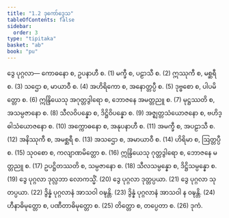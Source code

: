 ```yaml
---
title: "1.2 ဒုကော်ဒ္ဒေသ"
tableOfContents: false
sidebar:
  order: 3
type: "tipitaka"
basket: "ab"
book: "pu"
---
```



<DynamicBreadcrumb />

<Division number="8" book="pu">

<Paragraph number="64" book="pu">
<Emphasis>ဒွေ ပုဂ္ဂလာ—</Emphasis>
</Paragraph>

<Paragraph number="65" book="pu">
ကောဓနော စ, ဥပနာဟီ စ. (1)
</Paragraph>

<Paragraph number="66" book="pu">
မက္ခီ စ, ပဠာသီ စ. (2)
</Paragraph>

<Paragraph number="67" book="pu">
ဣဿုကီ စ, မစ္ဆရီ စ. (3)
</Paragraph>

<Paragraph number="68" book="pu">
သဌော စ, မာယာဝီ စ. (4)
</Paragraph>

<Paragraph number="69" book="pu">
အဟိရိကော စ, အနောတ္တပ္ပီ စ. (5)
</Paragraph>

<Paragraph number="70" book="pu">
ဒုဗ္ဗစော စ, ပါပမိတ္တော စ. (6)
</Paragraph>

<Paragraph number="71" book="pu">
ဣန္ဒြိယေသု အဂုတ္တဒွါရော စ, ဘောဇနေ အမတ္တညူ စ. (7)
</Paragraph>

<Paragraph number="72" book="pu">
မုဋ္ဌဿတိ စ, အသမ္ပဇာနော စ. (8)
</Paragraph>

<Paragraph number="73" book="pu">
သီလဝိပန္နော စ, ဒိဋ္ဌိဝိပန္နော စ. (9)
</Paragraph>

<Paragraph number="74" book="pu">
အဇ္ဈတ္တသံယောဇနော စ, ဗဟိဒ္ဓါသံယောဇနော စ. (10)
</Paragraph>

<Paragraph number="75" book="pu">
အက္ကောဓနော စ, အနုပနာဟီ စ. (11)
</Paragraph>

<Paragraph number="76" book="pu">
အမက္ခီ စ, အပဠာသီ စ. (12)
</Paragraph>

<Paragraph number="77" book="pu">
အနိဿုကီ စ, အမစ္ဆရီ စ. (13)
</Paragraph>

<Paragraph number="78" book="pu">
အသဌော စ, အမာယာဝီ စ. (14)
</Paragraph>

<Paragraph number="79" book="pu">
ဟိရိမာ စ, ဩတ္တပ္ပီ စ. (15)
</Paragraph>

<Paragraph number="80" book="pu">
သုဝစော စ, ကလျာဏမိတ္တော စ. (16)
</Paragraph>

<Paragraph number="81" book="pu">
ဣန္ဒြိယေသု ဂုတ္တဒွါရော စ, ဘောဇနေ မတ္တညူ စ. (17)
</Paragraph>

<Paragraph number="82" book="pu">
ဥပဋ္ဌိတဿတိ စ, သမ္ပဇာနော စ. (18)
</Paragraph>

<Paragraph number="83" book="pu">
သီလသမ္ပန္နော စ, ဒိဋ္ဌိသမ္ပန္နော စ. (19)
</Paragraph>

<Paragraph number="84" book="pu">
ဒွေ ပုဂ္ဂလာ ဒုလ္လဘာ လောကသ္မိံ. (20)
</Paragraph>

<Paragraph number="85" book="pu">
ဒွေ ပုဂ္ဂလာ ဒုတ္တပ္ပယာ. (21)
</Paragraph>

<Paragraph number="86" book="pu">
ဒွေ ပုဂ္ဂလာ သုတပ္ပယာ. (22)
</Paragraph>

<Paragraph number="87" book="pu">
ဒွိန္နံ ပုဂ္ဂလာနံ အာသဝါ ဝဍ္ဎန္တိ. (23)
</Paragraph>

<Paragraph number="88" book="pu">
ဒွိန္နံ ပုဂ္ဂလာနံ အာသဝါ န ဝဍ္ဎန္တိ. (24)
</Paragraph>

<Paragraph number="89" book="pu">
ဟီနာဓိမုတ္တော စ, ပဏီတာဓိမုတ္တော စ. (25)
</Paragraph>

<Paragraph number="90" book="pu">
တိတ္တော စ, တပ္ပေတာ စ. (26)

</Paragraph>
</Division>

<Paragraph number="91" type="center" book="pu">
ဒုကံ.
</Paragraph>